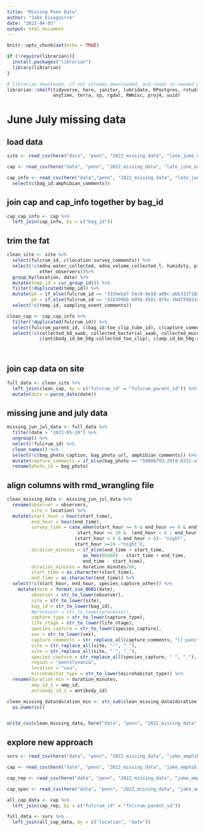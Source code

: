 ```yaml
---
title: "Missing Penn Data"
author: "Jake Eisaguirre"
date: "2023-04-03"
output: html_document
---
```


```r
knitr::opts_chunk$set(echo = TRUE)

if (!require(librarian)){
  install.packages("librarian")
  library(librarian)
}

# librarian downloads, if not already downloaded, and reads in needed packages
librarian::shelf(tidyverse, here, janitor, lubridate, RPostgres, rstudioapi, DBI, parsedate, stringr, hms,
                 anytime, terra, sp, rgdal, RWmisc, proj4, uuid)
```

# June July missing data

## load data
```r
site <- read_csv(here("data", "penn", "2022_missing_data", "late_june_early_july", "missing_sites.csv"))

cap <- read_csv(here("data", "penn", "2022_missing_data", "late_june_early_july", "missing_cap_data.csv"))

cap_info <- read_csv(here("data","penn", "2022_missing_data", "late_june_early_july", "cap_info.csv")) %>% 
  select(c(bag_id:amphibian_comments))

```

## join cap and cap_info together by bag_id
```r

cap_cap_info <- cap %>% 
  left_join(cap_info, by = c("bag_id"))

```


## trim the fat
```r

clean_site <- site %>% 
  select(fulcrum_id, c(location:survey_comments)) %>% 
  select(!c(edna_water_collected, edna_volume_collected_l, humidity, pressure, elevation, dissolved_oxygen, survey_type, survey_type_other,
            other_observers))%>% 
  group_by(location, date) %>% 
  mutate(temp_id = cur_group_id()) %>% 
  filter(!duplicated(temp_id)) %>%  
  mutate(ph = if_else(fulcrum_id == "3334ebd7-54c0-4e18-a80c-abb313f185f1", 7.65, ph),
         ph = if_else(fulcrum_id == "4283096b-b956-4501-974c-3bd729831d91", 6.28, ph)) %>% 
  select(!c(temp_id, sampling_event_comments))

clean_cap <- cap_cap_info %>% 
  filter(!duplicated(fulcrum_id)) %>% 
  select(fulcrum_parent_id, c(bag_id:toe_clip_tube_id), c(capture_comments:amphibian_comments)) %>% 
  select(!c(collected_bd_swab, collected_bacterial_swab, collected_mucus_sample, collected_amp_sample, collected_toe_clip, collected_antibody_sample,
            c(antibody_id_bm_50g:collected_toe_clip), c(amp_id_bm_50g:amp_id_bm_100g_2), capture_type_other))
  
  

```

## join cap data on site
```r

full_data <- clean_site %>% 
  left_join(clean_cap, by = c("fulcrum_id" = "fulcrum_parent_id")) %>% 
  mutate(date = parse_date(date))

```

## missing june and july data
```r

missing_jun_jul_data <- full_data %>% 
  filter(date > "2022-05-20") %>% 
  ungroup() %>% 
  select(!fulcrum_id) %>% 
  clean_names() %>% 
  select(!c(bag_photo_caption, bag_photo_url, amphibian_comments)) %>% 
  mutate(capture_comments = if_else(bag_photo == "5000b793-29fd-4312-a71b-4de60f840f21", "dead and decaying", capture_comments)) %>% 
  rename(photo_id = bag_photo)

```

## align columns with rmd_wrangling file
```r

clean_missing_data <- missing_jun_jul_data %>% 
  rename(observer = observers,
         site = location) %>% 
  mutate(start_hour = hour(start_time),
         end_hour = hour(end_time),
         survey_time = case_when(start_hour >= 6 & end_hour >= 6 & end_hour < 19 ~ "day", 
                          start_hour >= 19 &  (end_hour < 6 | end_hour <= 23) |
                         (start_hour < 6 & end_hour < 6)~ "night",
                         start_hour >=19 ~"night"),
         duration_minutes = if_else(end_time < start_time,
                            as_hms(86400) - start_time + end_time,
                            end_time - start_time),
         duration_minutes = duration_minutes/60,
         start_time = as.character(start_time),
         end_time = as.character(end_time)) %>% 
  select(!c(start_hour, end_hour, species_capture_other)) %>% 
    mutate(date = format_iso_8601(date),
         observer = str_to_lower(observer),
         site = str_to_lower(site),
         bag_id = str_to_lower(bag_id),
         #processor = str_to_lower(processor),
         capture_type = str_to_lower(capture_type),
         life_stage = str_to_lower(life_stage),
         species_capture = str_to_lower(species_capture),
         sex = str_to_lower(sex),
         capture_comments = str_replace_all(capture_comments, "[[:punct:]]", ""),
         site = str_replace_all(site, "-", "_"),
         site = str_replace_all(site, " ", "_"),
         species_capture = str_replace_all(species_capture, " ", "_"),
         region = "pennslyvania",
         location = "usa",
         microhabitat_type = str_to_lower(microhabitat_type)) %>% 
  rename(duration_min = duration_minutes,
         amp_id_1 = amp_id,
         antibody_id_1 = antibody_id)

clean_missing_data$duration_min <- str_sub(clean_missing_data$duration_min, -4) %>% 
  as.numeric()


write_csv(clean_missing_data, here("data", "penn", "2022_missing_data", "clean_missing_june_july_data.csv"))
```





## explore new approach
```r

surv <- read_csv(here("data", "penn", "2022_missing_data", "jake_amphib_surv.csv"))

cap <- read_csv(here("data", "penn", "2022_missing_data", "jake_amphib_cap.csv"))

cap_rep <- read_csv(here("data", "penn", "2022_missing_data", "jake_amphib_cap_rep.csv"))

cap_spec <- read_csv(here("data", "penn", "2022_missing_data", "jake_amphib_spec.csv"))

all_cap_data <- cap %>% 
  left_join(cap_rep, by = c("fulcrum_id" = "fulcrum_parent_id"))

full_data <- surv %>% 
  left_join(all_cap_data, by = c("location", "date"))



```

